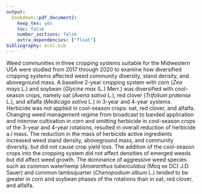 ```yaml
---
output: 
  bookdown::pdf_document2: 
    keep_tex: yes
    toc: false
    number_sections: false
    extra_dependencies: ["float"]
bibliography: ecol.bib
---
```


Weed communities in three cropping systems suitable for the Midwestern USA were studied from 2017 through 2020 to examine how diversified cropping systems affected weed community diversity, stand density, and aboveground mass. A baseline 2-year cropping system with corn (*Zea mays* L.) and soybean (*Glycine max* (L.) Merr.) was diversified with cool-season crops, namely oat (*Avena sativa* L.), red clover (*Trifolium pratense* L.), and alfalfa (*Medicago sativa* L.) in 3-year and 4-year systems. Herbicide was not applied in cool-season crops: oat, red clover, and alfalfa. Changing weed management regime from broadcast to banded application and interrow cultivation in corn and omitting herbicide in cool-season crops of the 3-year and 4-year rotations, resulted in overall reduction of herbicide a.i mass. The reduction in the mass of herbicide active ingredients increased weed stand density, aboveground mass, and community diversity, but did not cause crop yield loss. The addition of the cool-season crops into the cropping system did not affect densities of emerged weeds but did affect weed growth. The dominance of aggressive weed species such as common waterhemp (*Amaranthus tuberculatus* (Moq ex DC) J.D. Sauer) and common lambsquarter (*Chenopodium album* L.) tended to be greater in corn and soybean phases of the rotations than in oat, red clover, and alfalfa.

